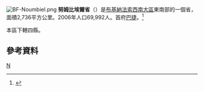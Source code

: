 [[File:BF-Noumbiel.png|right]]
'''努姆比埃爾省'''（{{lang-fr|Noumbiel}}）是[[布基納法索|布基納法索]][[西南大區_(布基納法索)|西南大區]]東南部的一個省，面積2,736平方公里。2006年人口69,992人。首府[[巴捷|巴捷]]。<ref>{{Cite web |url=http://www.insd.bf/Documents/Publications/INSD/Publications/Resultats_enquetes/Autres%20enq/Rapport_preliminaire_RGPH06.pdf |title=2006年人口普查初步結果 |access-date=2008-09-23 |archive-url=https://web.archive.org/web/20150721185435/http://www.insd.bf/Documents/Publications/INSD/Publications/Resultats_enquetes/Autres%20enq/Rapport_preliminaire_RGPH06.pdf |archive-date=2015-07-21 |dead-url=yes }}</ref>

本區下轄四縣。

==參考資料==
{{Reflist}}
{{coord|display=title}}
{{BurkinaFaso-geo-stub}}
{{布吉納法索行政區劃}}

[[Category:布基納法索省份|N]]